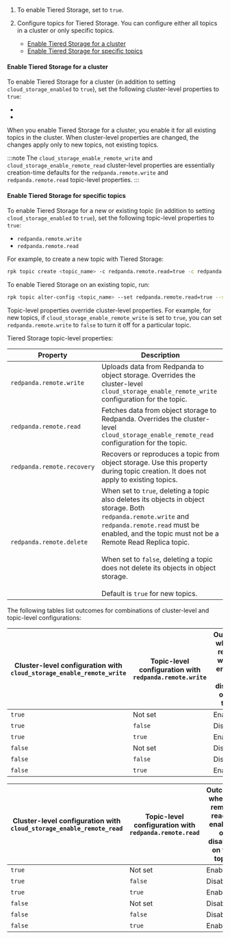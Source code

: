 
1. To enable Tiered Storage, set <ClusterProperty name="cloud_storage_enabled" frontmatter={props.frontmatter}/> to `true`. 

2. Configure topics for Tiered Storage. You can configure either all topics in a cluster or only specific topics. 
   - [Enable Tiered Storage for a cluster](#enable-tiered-storage-for-a-cluster) 
   - [Enable Tiered Storage for specific topics](#enable-tiered-storage-for-specific-topics)

#### Enable Tiered Storage for a cluster

To enable Tiered Storage for a cluster (in addition to setting `cloud_storage_enabled` to `true`), set the following cluster-level properties to `true`:

- <TunableClusterProperty name="cloud_storage_enable_remote_write" frontmatter={props.frontmatter}/>
- <TunableClusterProperty name="cloud_storage_enable_remote_read" frontmatter={props.frontmatter}/>

When you enable Tiered Storage for a cluster, you enable it for all existing topics in the cluster. When cluster-level properties are changed, the changes apply only to new topics, not existing topics.

:::note
The `cloud_storage_enable_remote_write` and `cloud_storage_enable_remote_read` cluster-level properties are essentially creation-time defaults for the `redpanda.remote.write` and `redpanda.remote.read` topic-level properties.
:::

#### Enable Tiered Storage for specific topics

To enable Tiered Storage for a new or existing topic (in addition to setting `cloud_storage_enabled` to `true`), set the following topic-level properties to `true`:
- `redpanda.remote.write` 
- `redpanda.remote.read` 

For example, to create a new topic with Tiered Storage:

```bash
rpk topic create <topic_name> -c redpanda.remote.read=true -c redpanda.remote.write=true
```

To enable Tiered Storage on an existing topic, run:

```bash
rpk topic alter-config <topic_name> --set redpanda.remote.read=true --set redpanda.remote.write=true
```

   Topic-level properties override cluster-level properties. For example, for new topics, if `cloud_storage_enable_remote_write` is set to `true`, you can set `redpanda.remote.write` to `false` to turn it off for a particular topic. 

Tiered Storage topic-level properties:

| Property      | Description |
| ----------- | ----------- |
| `redpanda.remote.write` | Uploads data from Redpanda to object storage. Overrides the cluster-level `cloud_storage_enable_remote_write` configuration for the topic. |
| `redpanda.remote.read` | Fetches data from object storage to Redpanda. Overrides the cluster-level `cloud_storage_enable_remote_read` configuration for the topic. |
| `redpanda.remote.recovery` | Recovers or reproduces a topic from object storage. Use this property during topic creation. It does not apply to existing topics.  |
| `redpanda.remote.delete` | When set to `true`, deleting a topic also deletes its objects in object storage. Both `redpanda.remote.write` and `redpanda.remote.read` must be enabled, and the topic must not be a Remote Read Replica topic.<br/><br/> When set to `false`, deleting a topic does not delete its objects in object storage.  <br/><br/>Default is `true` for new topics.|

The following tables list outcomes for combinations of cluster-level and topic-level configurations:

| Cluster-level configuration with <br /><code>cloud_storage_enable_remote_write</code> | Topic-level configuration with <br /><code>redpanda.remote.write</code> | Outcome: <br />whether remote write is enabled <br />or disabled on the topic |
| --------           | ------             | ----     |
| <code>true</code>  | Not set            | Enabled  |
| <code>true</code>  | <code>false</code> | Disabled |
| <code>true</code>  | <code>true</code>  | Enabled  |
| <code>false</code> | Not set            | Disabled |
| <code>false</code> | <code>false</code> | Disabled |
| <code>false</code> | <code>true</code>  | Enabled  |


| Cluster-level configuration with <br /><code>cloud_storage_enable_remote_read</code> | Topic-level configuration with <br /><code>redpanda.remote.read</code> | Outcome: <br />whether remote read is enabled <br />or disabled on the topic |
| --------           | ------             | ----     |
| <code>true</code>  | Not set            | Enabled  |
| <code>true</code>  | <code>false</code> | Disabled |
| <code>true</code>  | <code>true</code>  | Enabled  |
| <code>false</code> | Not set            | Disabled |
| <code>false</code> | <code>false</code> | Disabled |
| <code>false</code> | <code>true</code>  | Enabled  |